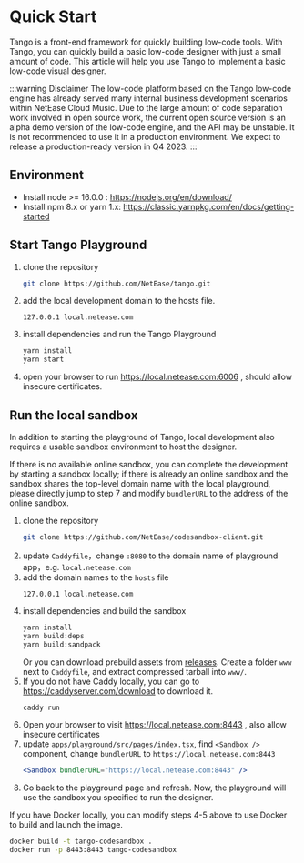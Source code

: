 
# Quick Start

Tango is a front-end framework for quickly building low-code tools. With Tango, you can quickly build a basic low-code designer with just a small amount of code. This article will help you use Tango to implement a basic low-code visual designer.

:::warning Disclaimer
The low-code platform based on the Tango low-code engine has already served many internal business development scenarios within NetEase Cloud Music. Due to the large amount of code separation work involved in open source work, the current open source version is an alpha demo version of the low-code engine, and the API may be unstable. It is not recommended to use it in a production environment. We expect to release a production-ready version in Q4 2023.
:::

## Environment

- Install node >= 16.0.0 : <https://nodejs.org/en/download/>
- Install npm 8.x or yarn 1.x: <https://classic.yarnpkg.com/en/docs/getting-started>

## Start Tango Playground

1.  clone the repository
    ```sh
    git clone https://github.com/NetEase/tango.git
    ```
2.  add the local development domain to the hosts file.
    ```hosts
    127.0.0.1 local.netease.com
    ```
3.  install dependencies and run the Tango Playground
    ```sh
    yarn install
    yarn start
    ```
4.  open your browser to run <https://local.netease.com:6006> , should allow insecure certificates.

## Run the local sandbox

In addition to starting the playground of Tango, local development also requires a usable sandbox environment to host the designer.

If there is no available online sandbox, you can complete the development by starting a sandbox locally; if there is already an online sandbox and the sandbox shares the top-level domain name with the local playground, please directly jump to step 7 and modify `bundlerURL` to the address of the online sandbox.

1. clone the repository
    ```sh
    git clone https://github.com/NetEase/codesandbox-client.git
    ```
2.  update `Caddyfile`，change `:8080` to the domain name of playground app，e.g. `local.netease.com`
3.  add the domain names to the `hosts` file
    ```hosts
    127.0.0.1 local.netease.com
    ```
4.  install dependencies and build the sandbox
    ```sh
    yarn install
    yarn build:deps
    yarn build:sandpack
    ```
    Or you can download prebuild assets from [releases](https://github.com/NetEase/codesandbox-client/releases). Create a folder `www` next to `Caddyfile`, and extract compressed tarball into `www/`.
5.  If you do not have Caddy locally, you can go to <https://caddyserver.com/download> to download it.
    ```sh
    caddy run
    ```
6.  Open your browser to visit <https://local.netease.com:8443> , also allow insecure certificates
7.  update `apps/playground/src/pages/index.tsx`, find `<Sandbox />` component, change `bundlerURL` to `https://local.netease.com:8443`
    ```jsx
    <Sandbox bundlerURL="https://local.netease.com:8443" />
    ```
8.  Go back to the playground page and refresh. Now, the playground will use the sandbox you specified to run the designer.

If you have Docker locally, you can modify steps 4-5 above to use Docker to build and launch the image.

```sh
docker build -t tango-codesandbox .
docker run -p 8443:8443 tango-codesandbox
```

